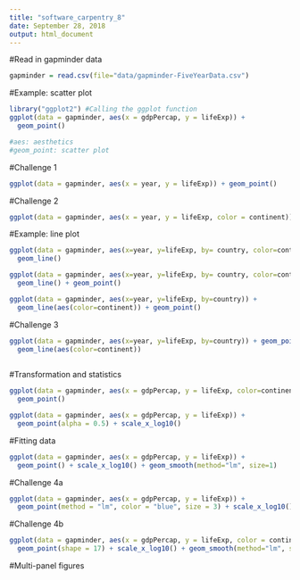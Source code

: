 ```yaml
---
title: "software_carpentry_8"
date: September 28, 2018
output: html_document
---
```


#Read in gapminder data
```r
gapminder = read.csv(file="data/gapminder-FiveYearData.csv")

```


#Example: scatter plot
```r
library("ggplot2") #Calling the ggplot function
ggplot(data = gapminder, aes(x = gdpPercap, y = lifeExp)) +
  geom_point()

#aes: aesthetics
#geom_point: scatter plot
```


#Challenge 1
```r
ggplot(data = gapminder, aes(x = year, y = lifeExp)) + geom_point()
```


#Challenge 2
```r
ggplot(data = gapminder, aes(x = year, y = lifeExp, color = continent)) + geom_point()
```


#Example: line plot
```r
ggplot(data = gapminder, aes(x=year, y=lifeExp, by= country, color=continent)) +
  geom_line()

ggplot(data = gapminder, aes(x=year, y=lifeExp, by= country, color=continent)) +
  geom_line() + geom_point()

ggplot(data = gapminder, aes(x=year, y=lifeExp, by=country)) +
  geom_line(aes(color=continent)) + geom_point()
```

#Challenge 3
```r
ggplot(data = gapminder, aes(x=year, y=lifeExp, by=country)) + geom_point() +
  geom_line(aes(color=continent))
  
```


#Transformation and statistics
```r
ggplot(data = gapminder, aes(x = gdpPercap, y = lifeExp, color=continent)) +
  geom_point()

ggplot(data = gapminder, aes(x = gdpPercap, y = lifeExp)) +
  geom_point(alpha = 0.5) + scale_x_log10()
```



#Fitting data
```r
ggplot(data = gapminder, aes(x = gdpPercap, y = lifeExp)) +
  geom_point() + scale_x_log10() + geom_smooth(method="lm", size=1)
```


#Challenge 4a
```r
ggplot(data = gapminder, aes(x = gdpPercap, y = lifeExp)) +
  geom_point(method = "lm", color = "blue", size = 3) + scale_x_log10() + geom_smooth(method="lm", size=1)
```


#Challenge 4b
```r
ggplot(data = gapminder, aes(x = gdpPercap, y = lifeExp, color = continent)) +
  geom_point(shape = 17) + scale_x_log10() + geom_smooth(method="lm", size=1)
```


#Multi-panel figures
```r

```





